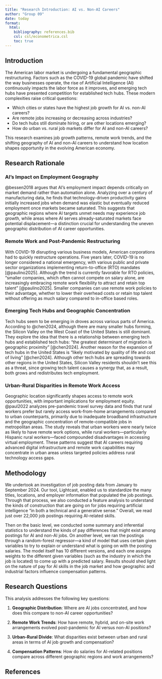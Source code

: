 ```yaml
---
title: "Research Introduction: AI vs. Non-AI Careers"
author: "Group 09"
date: today
format: 
  html:
    bibliography: references.bib
    csl: csl/econometrica.csl
    toc: true
---
```


## Introduction

The American labor market is undergoing a fundamental geographic restructuring. Factors such as the COVID-19 global pandemic have shifted the way businesses operate, the rise of Artificial Intelligence (AI) continuously impacts the labor force as it improves, and emerging tech hubs have presented competition for established tech hubs. These modern complexities raise critical questions: 

- Which cities or states have the highest job growth for AI vs. non-AI careers? 
- Are remote jobs increasing or decreasing across industries? 
- Do tech hubs still dominate hiring, or are other locations emerging? 
- How do urban vs. rural job markets differ for AI and non-AI careers? 

This research examines job growth patterns, remote work trends, and the shifting geography of AI and non-AI careers to understand how location shapes opportunity in the evolving American economy.

## Research Rationale

### AI's Impact on Employment Geography

@bessen2018 argues that AI's employment impact depends critically on market demand rather than automation alone. Analyzing over a century of manufacturing data, he finds that technology-driven productivity gains initially increased jobs when demand was elastic but eventually reduced employment once markets became saturated. This suggests that geographic regions where AI targets unmet needs may experience job growth, while areas where AI serves already-saturated markets face potential displacement—a distinction crucial for understanding the uneven geographic distribution of AI career opportunities.

### Remote Work and Post-Pandemic Restructuring

With COVID-19 disrupting various business models, American corporations had to quickly restructure operations. Five years later, COVID-19 is no longer considered a national emergency, with various public and private sector organizations implementing return-to-office (RTO) mandates [@paulino2025]. Although the trend is currently favorable for RTO policies, "smaller companies, which often cannot compete on salary alone, are increasingly embracing remote work flexibility to attract and retain top talent" [@paulino2025]. Smaller companies can use remote work policies to their advantage, whether to lower their overhead costs or retain top talent without offering as much salary compared to in-office based roles.

### Emerging Tech Hubs and Geographic Concentration

Tech hubs seem to be emerging in droves across various parts of America. According to @chen2024, although there are many smaller hubs forming, the Silicon Valley on the West Coast of the United States is still dominant. They explore the idea that there is a relationship between emerging tech hubs and established tech hubs: "the greatest determinant of migration is geographic proximity" [@chen2024]. Another reason for the expansion of tech hubs in the United States is "likely motivated by quality of life and cost of living" [@chen2024]. Although other tech hubs are spreading towards other regions in the United States, Silicon Valley residents shouldn't see this as a threat, since growing tech talent causes a synergy that, as a result, both grows and redistributes tech employment.

### Urban-Rural Disparities in Remote Work Access

Geographic location significantly shapes access to remote work opportunities, with important implications for employment equity. @paul2022 analyzes pre-pandemic travel survey data and finds that rural workers prefer but rarely access work-from-home arrangements compared to urban counterparts, primarily due to inadequate broadband infrastructure and the geographic concentration of remote-compatible jobs in metropolitan areas. The study reveals that urban workers were nearly twice as likely to have remote work options, while rural workers—particularly Hispanic rural workers—faced compounded disadvantages in accessing virtual employment. These patterns suggest that AI careers requiring advanced digital infrastructure and remote work capabilities may concentrate in urban areas unless targeted policies address rural technology access gaps.

## Methodology

We undertook an investigation of job posting data from January to September 2024. Our tool, Lightcast, enabled us to standardize the many titles, locations, and employer information that populated the job postings. Through that process, we also conducted a feature analysis to understand the kinds of construction that are going on for jobs requiring artificial intelligence "in both a technical and a generative sense." Overall, we read just over 22,000 job postings requiring AI-related skills. 

Then on the basic level, we conducted some summary and inferential statistics to understand the kinds of pay differences that might exist among postings for AI and non-AI jobs. On another level, we ran the postings through a random-forest regressor—a kind of model that uses certain given variables to try to explain or understand what is going on with the posting salaries. The model itself has 10 different versions, and each one assigns weights to the different given variables (such as the industry in which the job is located) to come up with a predicted salary. Results should shed light on the nature of pay for AI skills in the job market and how geographic and industrial factors influence compensation patterns.

## Research Questions

This analysis addresses the following key questions:

1. **Geographic Distribution**: Where are AI jobs concentrated, and how does this compare to non-AI career opportunities?

2. **Remote Work Trends**: How have remote, hybrid, and on-site work arrangements evolved post-pandemic for AI versus non-AI positions?

3. **Urban-Rural Divide**: What disparities exist between urban and rural areas in terms of AI job growth and compensation?

4. **Compensation Patterns**: How do salaries for AI-related positions compare across different geographic regions and work arrangements?


## References

::: {#refs}
:::